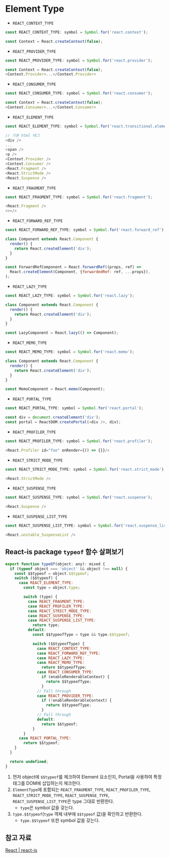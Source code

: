 # Element Type
- `REACT_CONTEXT_TYPE`
```js
const REACT_CONTEXT_TYPE: symbol = Symbol.for('react.context');

const Context = React.createContext(false);
```
- `REACT_PROVIDER_TYPE`
```js
const REACT_PROVIDER_TYPE: symbol = Symbol.for('react.provider');

const Context = React.createContext(false);
<Context.Provider>...</Context.Provider>
```
- `REACT_CONSUMER_TYPE`
```js
const REACT_CONSUMER_TYPE: symbol = Symbol.for('react.consumer');

const Context = React.createContext(false);
<Context.Consumer>...</Context.Consumer>
```
- `REACT_ELEMENT_TYPE`
```js
const REACT_ELEMENT_TYPE: symbol = Symbol.for('react.transitional.element');

// 기본 html 태그
<div />
...
<span />
<p />
<Context.Provider />
<Context.Consumer />
<React.Fragment />
<React.StrictMode />
<React.Suspense />
```
- `REACT_FRAGMENT_TYPE`
```js
const REACT_FRAGMENT_TYPE: symbol = Symbol.for('react.fragment');

<React.Fragment />
<></>
```
- `REACT_FORWARD_REF_TYPE`
```js
const REACT_FORWARD_REF_TYPE: symbol = Symbol.for('react.forward_ref');

class Component extends React.Component {
  render() {
    return React.createElement('div');
  }
}

const ForwardRefComponent = React.forwardRef((props, ref) =>
  React.createElement(Component, {forwardedRef: ref, ...props}),
);
```
- `REACT_LAZY_TYPE`
```js
const REACT_LAZY_TYPE: symbol = Symbol.for('react.lazy');

class Component extends React.Component {
  render() {
    return React.createElement('div');
  }
}

const LazyComponent = React.lazy(() => Component);
```
- `REACT_MEMO_TYPE`
```js
const REACT_MEMO_TYPE: symbol = Symbol.for('react.memo');

class Component extends React.Component {
  render() {
    return React.createElement('div');
  }
}

const MemoComponent = React.memo(Component);
```
- `REACT_PORTAL_TYPE`
```js
const REACT_PORTAL_TYPE: symbol = Symbol.for('react.portal');

const div = document.createElement('div');
const portal = ReactDOM.createPortal(<div />, div);
```
- `REACT_PROFILER_TYPE`
```js
const REACT_PROFILER_TYPE: symbol = Symbol.for('react.profiler');

<React.Profiler id="foo" onRender={() => {}}/>
```
- `REACT_STRICT_MODE_TYPE`
```js
const REACT_STRICT_MODE_TYPE: symbol = Symbol.for('react.strict_mode');

<React.StrictMode />
```
- `REACT_SUSPENSE_TYPE`
```js
const REACT_SUSPENSE_TYPE: symbol = Symbol.for('react.suspense');

<React.Suspense />
```
- `REACT_SUSPENSE_LIST_TYPE`
```js
const REACT_SUSPENSE_LIST_TYPE: symbol = Symbol.for('react.suspense_list');

<React.unstable_SuspenseList />
```

## React-is package `typeof` 함수 살펴보기
```js filename="react/packages/react-is/src/ReactIs.js#L30"
export function typeOf(object: any): mixed {
  if (typeof object === 'object' && object !== null) {
    const $$typeof = object.$$typeof;
    switch ($$typeof) {
      case REACT_ELEMENT_TYPE:
        const type = object.type;

        switch (type) {
          case REACT_FRAGMENT_TYPE:
          case REACT_PROFILER_TYPE:
          case REACT_STRICT_MODE_TYPE:
          case REACT_SUSPENSE_TYPE:
          case REACT_SUSPENSE_LIST_TYPE:
            return type;
          default:
            const $$typeofType = type && type.$$typeof;

            switch ($$typeofType) {
              case REACT_CONTEXT_TYPE:
              case REACT_FORWARD_REF_TYPE:
              case REACT_LAZY_TYPE:
              case REACT_MEMO_TYPE:
                return $$typeofType;
              case REACT_CONSUMER_TYPE:
                if (enableRenderableContext) {
                  return $$typeofType;
                }
              // Fall through
              case REACT_PROVIDER_TYPE:
                if (!enableRenderableContext) {
                  return $$typeofType;
                }
              // Fall through
              default:
                return $$typeof;
            }
        }
      case REACT_PORTAL_TYPE:
        return $$typeof;
    }
  }

  return undefined;
}
```
1. 먼저 object에 `$$typeof`를 체크하여 Element 요소인지, Portal을 사용하여 특정 태그를 DOM에 삽입하는지 체크한다.
2. `ElementType`에 포함되는 `REACT_FRAGMENT_TYPE`, `REACT_PROFILER_TYPE`, `REACT_STRICT_MODE_TYPE`, `REACT_SUSPENSE_TYPE`, `REACT_SUSPENSE_LIST_TYPE`은 type 그대로 반환한다.
   - `type`은 symbol 값을 갖는다.
3. `type.$$typeof`(`type` 객체 내부에 `$$typeof` 값)을 확인하고 반환한다.
   - `type.$$typeof` 또한 symbol 값을 갖는다.


## 참고 자료
[React | react-is](https://github.com/facebook/react/blob/main/packages/react-is/src/__tests__/ReactIs-test.js)